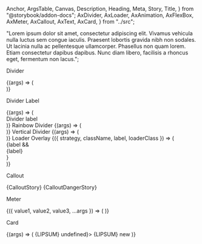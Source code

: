   Anchor,
  ArgsTable,
  Canvas,
  Description,
  Heading,
  Meta,
  Story,
  Title,
} from "@storybook/addon-docs";
  AxDivider,
  AxLoader,
  AxAnimation,
  AxFlexBox,
  AxMeter,
  AxCallout,
  AxText,
  AxCard,
} from "../src";

  "Lorem ipsum dolor sit amet, consectetur adipiscing elit. Vivamus vehicula nulla luctus sem congue iaculis. Praesent lobortis gravida nibh non sodales. Ut lacinia nulla ac pellentesque ullamcorper. Phasellus non quam lorem. Etiam consectetur dapibus dapibus. Nunc diam libero, facilisis a rhoncus eget, fermentum non lacus.";

<Meta title="@core/Page Components" />

<Title>Page Components</Title>

<Heading storyId="core-page-components--1-divider">Divider</Heading>

<Canvas>
  <Story name="1.Divider" args={{ className: "" }}>
    {(args) => (
      <div style={{ width: 600 }}>
        <AxDivider {...args} />
      </div>
    )}
  </Story>
</Canvas>

<Heading storyId="core-page-components--2-divider-label">Divider Label</Heading>

<Canvas>
  <Story
    name="2.Divider Label"
    args={{
      className: "",
      color: "",
      align: "center",
      applyBg: false,
      width: 1,
    }}
  >
    {(args) => (
      <div style={{ width: 600 }}>
        <AxDivider {...args}>Divider label</AxDivider>
      </div>
    )}
  </Story>
</Canvas>

<Heading storyId="core-page-components--3-rainbow-divider">
  Rainbow Divider
</Heading>

<Canvas>
  <Story
    name="3.Rainbow Divider"
    args={{ className: "", align: "center", rainbow: true, children: "" }}
  >
    {(args) => (
      <div style={{ width: 600 }}>
        <AxDivider {...args} />
      </div>
    )}
  </Story>
</Canvas>

<Heading storyId="core-page-components--4-vertical-divider">
  Vertical Divider
</Heading>

<Canvas>
  <Story name="4.Vertical Divider" args={{ className: "" }}>
    {(args) => (
      <div style={{ height: 200 }} className="flex justify-center">
        <AxDivider {...args} vertical />
      </div>
    )}
  </Story>
</Canvas>

<ArgsTable sort="requiredFirst" of={AxDivider} />

<Heading storyId="core-page-components--5-loader-overlay">
  Loader Overlay
</Heading>

<Canvas>
  <Story
    name="5.Loader Overlay"
    args={{
      className: "text-accent",
      label: "",
      loaderClass: "text-6xl text-accent",
      strategy: "absolute",
    }}
  >
    {({ strategy, className, label, loaderClass }) => (
      <div className="aspect-video relative m-auto" style={{ width: 600 }}>
        <AxLoader strategy={strategy} className={className}>
          <AxAnimation.Bars className={loaderClass} />
          {label && <div>{label}</div>}
        </AxLoader>
      </div>
    )}
  </Story>
</Canvas>

<ArgsTable sort="requiredFirst" of={AxLoader} />

<Heading storyId="core-page-components--6-a-callout">Callout</Heading>

<Canvas>
  <Story name="6a.Callout" width="24rem">
    {CalloutStory}
  </Story>
  <Story name="6b.Callout" width="24rem">
    {CalloutDangerStory}
  </Story>
</Canvas>

<ArgsTable sort="requiredFirst" of={AxCallout} />

<Heading storyId="core-page-components--7-meter">Meter</Heading>

<Canvas>
  <Story
    name="7.Meter"
    args={{ className: "", size: "sm", value1: 92, value2: 56, value3: 72 }}
  >
    {({ value1, value2, value3, ...args }) => (
      <AxFlexBox>
        <AxFlexBox.Row>
          <AxFlexBox.Col width={180}>
            <AxMeter {...args} value={value1} color={undefined} />
          </AxFlexBox.Col>
          <AxFlexBox.Col width={180}>
            <AxMeter {...args} value={value2} color="primary" />
          </AxFlexBox.Col>
          <AxFlexBox.Col width={180}>
            <AxMeter {...args} value={value3} color="#1d4ed8" />
          </AxFlexBox.Col>
        </AxFlexBox.Row>
      </AxFlexBox>
    )}
  </Story>
</Canvas>

<ArgsTable sort="requiredFirst" of={AxMeter} />

<Heading storyId="core-page-components--8-card">Card</Heading>

<Canvas>
  <Story
    name="8.Card"
    args={{ className: "p-4", isPlain: false, isActive: false }}
  >
    {(args) => (
      <AxFlexBox>
        <AxFlexBox.Row>
          <AxFlexBox.Col width="24rem">
            <AxCard {...args}>
              <AxText>
                {LIPSUM}
                <AxText.Copy text={LIPSUM} />
              </AxText>
            </AxCard>
          </AxFlexBox.Col>
          <AxFlexBox.Col width="24rem">
            <AxCard {...args} onClick={() => undefined}>
              <AxText>{LIPSUM}</AxText>
              <AxText.Badge color="danger" placement="top-end">
                new
              </AxText.Badge>
            </AxCard>
          </AxFlexBox.Col>
        </AxFlexBox.Row>
      </AxFlexBox>
    )}
  </Story>
</Canvas>

<ArgsTable sort="requiredFirst" of={AxCard} />
